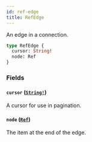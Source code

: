 ```yaml
---
id: ref-edge
title: RefEdge
---
```


An edge in a connection.

```graphql
type RefEdge {
  cursor: String!
  node: Ref
}
```

### Fields

#### `cursor` ([`String!`](/docs/api/scalars/string))

A cursor for use in pagination.

#### `node` ([`Ref`](/docs/api/objects/ref))

The item at the end of the edge.
